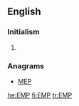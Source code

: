 {{also|emp|Emp.}}
==English==
{{wikipedia|Electromagnetic pulse}}
===Initialism===
{{en-initialism}}

# {{initialism of|electromagnetic pulse|ElectroMagnetic Pulse}}  {{gloss|It is caused by [[Compton]] recoil of highly excited [[electron]]s.}}

===Anagrams===
* [[MEP#English|MEP]]

[[he:EMP]]
[[fi:EMP]]
[[tr:EMP]]
